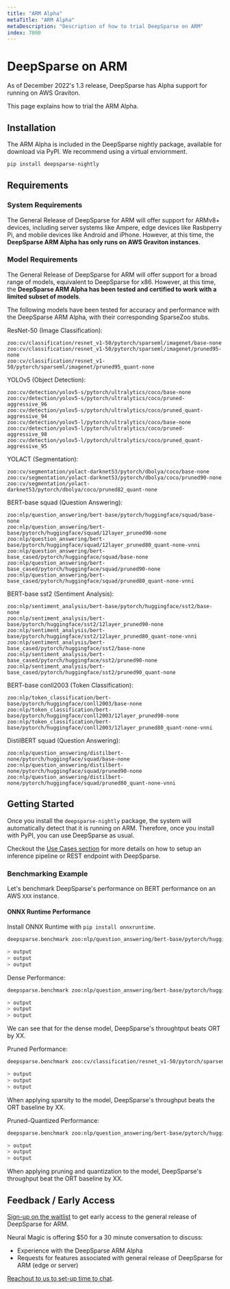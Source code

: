 ```yaml
---
title: "ARM Alpha"
metaTitle: "ARM Alpha"
metaDescription: "Description of how to trial DeepSparse on ARM"
index: 7000
---
```


# DeepSparse on ARM

As of December 2022's 1.3 release, DeepSparse has Alpha support for running on AWS Graviton. 

This page explains how to trial the ARM Alpha.

## Installation

The ARM Alpha is included in the DeepSparse nightly package, available for download via PyPI. We recommend using a virtual enviornment.

```bash
pip install deepsparse-nightly
```

## Requirements

### System Requirements

The General Release of DeepSparse for ARM will offer support for ARMv8+ devices, including server
systems like Ampere, edge devices like Rasbperry Pi, and mobile devices like Android and iPhone. 
However, at this time, the **DeepSparse ARM Alpha has only runs on AWS Graviton instances**.

### Model Requirements

The General Release of DeepSparse for ARM will offer support for a broad range of models, equivalent to
DeepSparse for x86. However, at this time, the **DeepSparse ARM Alpha has been tested and certified to 
work with a limited subset of models**.

The following models have been tested for accuracy and performance with the DeepSparse ARM Alpha, 
with their corresponding SparseZoo stubs.

ResNet-50 (Image Classification):
```
zoo:cv/classification/resnet_v1-50/pytorch/sparseml/imagenet/base-none
zoo:cv/classification/resnet_v1-50/pytorch/sparseml/imagenet/pruned95-none
zoo:cv/classification/resnet_v1-50/pytorch/sparseml/imagenet/pruned95_quant-none
```

YOLOv5 (Object Detection):
```
zoo:cv/detection/yolov5-s/pytorch/ultralytics/coco/base-none
zoo:cv/detection/yolov5-s/pytorch/ultralytics/coco/pruned-aggressive_96
zoo:cv/detection/yolov5-s/pytorch/ultralytics/coco/pruned_quant-aggressive_94
zoo:cv/detection/yolov5-l/pytorch/ultralytics/coco/base-none
zoo:cv/detection/yolov5-l/pytorch/ultralytics/coco/pruned-aggressive_98
zoo:cv/detection/yolov5-l/pytorch/ultralytics/coco/pruned_quant-aggressive_95
```

YOLACT (Segmentation):
```
zoo:cv/segmentation/yolact-darknet53/pytorch/dbolya/coco/base-none
zoo:cv/segmentation/yolact-darknet53/pytorch/dbolya/coco/pruned90-none
zoo:cv/segmentation/yolact-darknet53/pytorch/dbolya/coco/pruned82_quant-none
```

BERT-base squad (Question Answering):
```
zoo:nlp/question_answering/bert-base/pytorch/huggingface/squad/base-none
zoo:nlp/question_answering/bert-base/pytorch/huggingface/squad/12layer_pruned90-none
zoo:nlp/question_answering/bert-base/pytorch/huggingface/squad/12layer_pruned80_quant-none-vnni
zoo:nlp/question_answering/bert-base_cased/pytorch/huggingface/squad/base-none
zoo:nlp/question_answering/bert-base_cased/pytorch/huggingface/squad/pruned90-none
zoo:nlp/question_answering/bert-base_cased/pytorch/huggingface/squad/pruned80_quant-none-vnni
```

BERT-base sst2 (Sentiment Analysis):
```
zoo:nlp/sentiment_analysis/bert-base/pytorch/huggingface/sst2/base-none
zoo:nlp/sentiment_analysis/bert-base/pytorch/huggingface/sst2/12layer_pruned90-none
zoo:nlp/sentiment_analysis/bert-base/pytorch/huggingface/sst2/12layer_pruned80_quant-none-vnni
zoo:nlp/sentiment_analysis/bert-base_cased/pytorch/huggingface/sst2/base-none 
zoo:nlp/sentiment_analysis/bert-base_cased/pytorch/huggingface/sst2/pruned90-none
zoo:nlp/sentiment_analysis/bert-base_cased/pytorch/huggingface/sst2/pruned90_quant-none
```

BERT-base conll2003 (Token Classification):
```
zoo:nlp/token_classification/bert-base/pytorch/huggingface/conll2003/base-none
zoo:nlp/token_classification/bert-base/pytorch/huggingface/conll2003/12layer_pruned90-none
zoo:nlp/token_classification/bert-base/pytorch/huggingface/conll2003/12layer_pruned80_quant-none-vnni
```

DistilBERT squad (Question Answering):
```
zoo:nlp/question_answering/distilbert-none/pytorch/huggingface/squad/base-none
zoo:nlp/question_answering/distilbert-none/pytorch/huggingface/squad/pruned90-none
zoo:nlp/question_answering/distilbert-none/pytorch/huggingface/squad/pruned80_quant-none-vnni
```

## Getting Started

Once you install the `deepsparse-nightly` package, the system will automatically detect that it is 
running on ARM. Therefore, once you install with PyPI, you can use DeepSparse as usual.

Checkout the [Use Cases section](/use-cases/natural-language-processing/question-answering) for more details on how to
setup an inference pipeline or REST endpoint with DeepSparse.

### Benchmarking Example

Let's benchmark DeepSparse's performance on BERT performance on an AWS `XXX` instance.

#### ONNX Runtime Performance

Install ONNX Runtime with `pip install onnxruntime`.

```bash
deepsparse.benchmark zoo:nlp/question_answering/bert-base/pytorch/huggingface/squad/base-none -s sync -b 64 -e onnxruntime

> output
> output
> output
```

Dense Performance:

```bash
deepsparse.benchmark zoo:nlp/question_answering/bert-base/pytorch/huggingface/squad/base-none -s sync -b 64

> output
> output
> output
```

We can see that for the dense model, DeepSparse's throughtput beats ORT by XX.

Pruned Performance:

```bash
deepsparse.benchmark zoo:cv/classification/resnet_v1-50/pytorch/sparseml/imagenet/pruned95-none -s sync -b 64

> output
> output
> output
```

When applying sparsity to the model, DeepSparse's throughput beats the ORT baseline by XX.

Pruned-Quantized Performance:

```bash
deepsparse.benchmark zoo:nlp/question_answering/bert-base/pytorch/huggingface/squad/12layer_pruned80_quant-none-vnni -s sync -b 64

> output
> output
> output
```

When applying pruning and quantization to the model, DeepSparse's throughput beat the ORT baseline by XX.

## Feedback / Early Access

[Sign-up on the waitlist](link/to/form) to get early access to the general release of DeepSparse for ARM.

Neural Magic is offering $50 for a 30 minute conversation to discuss:
- Experience with the DeepSparse ARM Alpha
- Requests for features associated with general release of DeepSparse for ARM (edge or server)

[Reachout to us to set-up time to chat](https://neuralmagic.com/contact/).